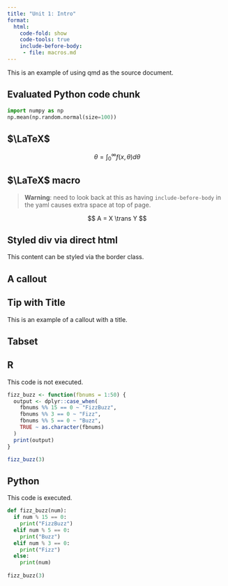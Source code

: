 ```yaml
---
title: "Unit 1: Intro"
format:
  html:
    code-fold: show
    code-tools: true
    include-before-body:
     - file: macros.md
---
```


This is an example of using qmd as the source document.


## Evaluated Python code chunk

```python
import numpy as np
np.mean(np.random.normal(size=100))
```

## $\LaTeX$

$$
\theta = \int_0^\infty f(x,\theta)d\theta
$$

## $\LaTeX$ macro

> **Warning**: need to look back at this as having `include-before-body` in the yaml causes extra space at top of page.

$$
A = X \trans Y
$$

## Styled div via direct html

::: {.border}
This content can be styled via the border class.
:::

## A callout

::: {.callout-tip}
## Tip with Title

This is an example of a callout with a title.
:::

## Tabset 

::: {.panel-tabset}
## R

This code is not executed.

```.r
fizz_buzz <- function(fbnums = 1:50) {
  output <- dplyr::case_when(
    fbnums %% 15 == 0 ~ "FizzBuzz",
    fbnums %% 3 == 0 ~ "Fizz",
    fbnums %% 5 == 0 ~ "Buzz",
    TRUE ~ as.character(fbnums)
  )
  print(output)
}

fizz_buzz(3)
```

## Python

This code is executed.

```python
def fizz_buzz(num):
  if num % 15 == 0:
    print("FizzBuzz")
  elif num % 5 == 0:
    print("Buzz")
  elif num % 3 == 0:
    print("Fizz")
  else:
    print(num)
    
fizz_buzz(3)
```

:::